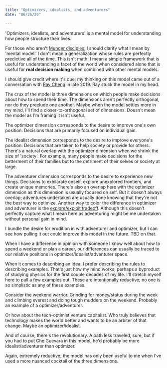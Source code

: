 ```yaml
---
title: "Optimizers, idealists, and adventurers"
date: "06/26/20"

---
```


'Optimizers, idealists, and adventurers' is a mental model for
  understanding how people structure their lives.

For those who aren't [Munger disciples](https://fs.blog/great-talks/a-lesson-on-worldly-wisdom/), I should clarify what I mean by 'mental model.' I don't mean a
generalization whose rules are perfectly predictive all of the time. This
isn't math. I mean a simple framework that is useful for understanding a
  facet of the world when considered alone that is useful for
    **real decision making** when combined with other mental
models.

I should give credit where it's due; my thinking on this model came out of
a conversation with
[Ray Cheng](https://raymondcheng.net/blog/) in late 2019. Ray
  stuck the model in my head.

The crux of the model is three dimensions on which people make decisions
about how to spend their time. The dimensions aren't perfectly orthogonal,
nor do they preclude one another. Maybe when the model settles more in my
mind, I'll find a closer-to-orthogonal set of dimensions. Doesn't mean the
model as I'm framing it isn't useful.

The optimizer dimension corresponds to the desire to improve one's own
position. Decisions that are primarily focused on individual gain.

The idealist dimension corresponds to the desire to improve everyone's
position. Decisions that are taken to help society or provide for others.
    There's a natural overlap with the optimizer dimension when we shrink the
  size of 'society'. For example, many people make decisions for the
    betterment of their families but to the detriment of their selves or
society at large.

The adventurer dimension corresponds to the desire to experience new
things. Decisions to exhilarate onself, explore unexplored frontiers, and
create unique memories. There's also an overlap here with the optimizer
dimension as this dimension is usually focused on self. But it doesn't
always overlap; adventures undertaken are usually done knowing that
they're not the best way to optimize. Another way to color the difference
in optimizer and adventurer is the [explore/exploit tradeoff](https://www.nature.com/articles/npp2017108#:~:text=One%20important%20problem%20faced%20in,unknown%20or%20uncertain%20reward%20value.). Although this doesn't perfectly capture what I mean here as adventuring
might be me undertaken without personal gain in mind.

I bundle the desire for erudition in with adventurer and optimizer, but I
  can see how pulling it out could improve this model in the future. TBD on
that.

When I have a difference in opinion with someone I know well about how to
spend a weekend or plan a career, our differences can usually be traced to
our relative positions in optimizer/idealist/adventurer space.

When it comes to describing an idea, I prefer describing the rules to
describing examples. That's just how my mind works; perhaps a byproduct of
studying physics for the first couple decades of my life. I'll stretch
  myself here to pull a few examples out. These are intentionally reductive;
no one is so simplistic as any of these examples.

Consider the weekend warrior. Grinding for money/status during the week
  and climbing everest and doing tough mudders on the weekend. Probably an
example of a optimizer/adventurer.

Or how about the tech-optimist venture capitalist. Who truly believes that
technology makes the world better and wants to be an arbiter of that
change. Maybe an optimizer/idealist.

And of course, there's the revolutionary. A path less traveled, sure, but
if you had to put Che Guevara in this model, he'd probably be more
  idealist/adventurer than optimizer.

Again, extremely reductive; the model has only been useful to me when I've
used a more nuanced cocktail of the three dimensions.